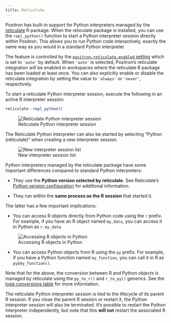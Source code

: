 ```yaml
---
title: Reticulate
---
```


Positron has built-in support for Python interpreters managed by the [reticulate](https://rstudio.github.io/reticulate/) R package. When the reticulate package is installed, you can use the `repl_python()` function to start a Python interpreter session directly within Positron. This allows you to run Python code interactively, exactly the same way as you would in a standard Python interpreter.

The feature is controlled by the [`positron.reticulate.enabled` setting](positron://settings/positron.reticulate.enabled) which is set to `'auto'` by default. When `'auto'` is selected, Positron's reticulate integration will be enabled in workspaces where the reticulate R package has
been loaded at least once. You can also explicitly enable or disable the reticulate integration by setting the value to `'always'` or `'never'`, respectively.

To start a reticulate Python interpreter session, execute the following in an active R interpreter session:

```r
reticulate::repl_python()
```

![Reticulate Python interpreter session](images/reticulate-interpreter.png)

The Reticulate Python interpreter can also be started by selecting "Python (reticulate)" when creating a new interpreter session. 

![New interpreter session list](images/reticulate-interpreter-list.png)

Python interpreters managed by the reticulate package have some important differences compared to standard Python interpreters:

- They use the **Python version selected by reticulate**. See Reticulate's [Python version configuration](https://rstudio.github.io/reticulate/articles/versions.html) for additional information.

- They run within the **same process as the R session** that started it. 

The latter has a few important implications:

- You can access R objects directly from Python code using the `r` prefix. For example, if you have an R object named `my_data`, you can access it in Python as `r.my_data`. 

![Accessing R objects in Python](images/reticulate-python-objs.png)

- You can access Python objects from R using the `py` prefix. For example, if you have a Python function named `my_function`, you can call it in R as `py$my_function()`.

Note that for the above, the conversion between R and Python objects is managed by reticulate using the `py_to_r()` and `r_to_py()` generics. See the [type conversions table](https://rstudio.github.io/reticulate/index.html#type-conversions) for more information.

The reticulate Python interpreter session is tied to the lifecycle of its parent R session. If you close the parent R session or restart it, the Python interpreter session will also be terminated. It's possible to restart the Python interpreter independently, but note that this **will not** restart the associated R session.
